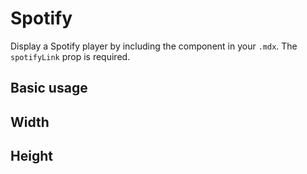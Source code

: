 

<Meta title="Components/Spotify" component={Spotify} />

# Spotify

Display a Spotify player by including the component in your `.mdx`. The `spotifyLink` prop is required.

<Props of={Spotify} />

## Basic usage

<Preview>
  <Spotify spotifyLink="album/65KwtzkJXw7oT819NFWmEP" />
</Preview>

## Width

<Preview>
  <Spotify spotifyLink="album/65KwtzkJXw7oT819NFWmEP" width="100%" />
</Preview>

## Height

<Preview>
  <Spotify spotifyLink="album/65KwtzkJXw7oT819NFWmEP" height="80px" />
</Preview>
